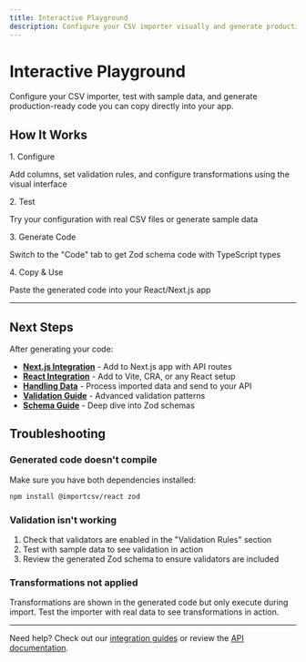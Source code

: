 ```yaml
---
title: Interactive Playground
description: Configure your CSV importer visually and generate production-ready code
---
```



# Interactive Playground

Configure your CSV importer, test with sample data, and generate production-ready code you can copy directly into your app.

## How It Works

<div className="grid grid-cols-1 md:grid-cols-2 gap-4 my-6">
  <div className="p-4 rounded-lg border border-fd-border/50 bg-fd-card/30">
    <div className="font-semibold text-sm mb-2">1. Configure</div>
    <p className="text-sm text-fd-muted-foreground">Add columns, set validation rules, and configure transformations using the visual interface</p>
  </div>
  <div className="p-4 rounded-lg border border-fd-border/50 bg-fd-card/30">
    <div className="font-semibold text-sm mb-2">2. Test</div>
    <p className="text-sm text-fd-muted-foreground">Try your configuration with real CSV files or generate sample data</p>
  </div>
  <div className="p-4 rounded-lg border border-fd-border/50 bg-fd-card/30">
    <div className="font-semibold text-sm mb-2">3. Generate Code</div>
    <p className="text-sm text-fd-muted-foreground">Switch to the "Code" tab to get Zod schema code with TypeScript types</p>
  </div>
  <div className="p-4 rounded-lg border border-fd-border/50 bg-fd-card/30">
    <div className="font-semibold text-sm mb-2">4. Copy & Use</div>
    <p className="text-sm text-fd-muted-foreground">Paste the generated code into your React/Next.js app</p>
  </div>
</div>

<ImporterPlayground />

---

## Next Steps

After generating your code:

- **[Next.js Integration](/getting-started/nextjs)** - Add to Next.js app with API routes
- **[React Integration](/getting-started/react)** - Add to Vite, CRA, or any React setup
- **[Handling Data](/getting-started/handling-data)** - Process imported data and send to your API
- **[Validation Guide](/configuration/validation)** - Advanced validation patterns
- **[Schema Guide](/configuration/schemas)** - Deep dive into Zod schemas

## Troubleshooting

### Generated code doesn't compile

Make sure you have both dependencies installed:
```bash
npm install @importcsv/react zod
```

### Validation isn't working

1. Check that validators are enabled in the "Validation Rules" section
2. Test with sample data to see validation in action
3. Review the generated Zod schema to ensure validators are included

### Transformations not applied

Transformations are shown in the generated code but only execute during import. Test the importer with real data to see transformations in action.

---

Need help? Check out our [integration guides](/getting-started/nextjs) or review the [API documentation](/reference/api).
